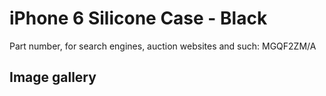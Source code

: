 
# iPhone 6 Silicone Case - Black

Part number, for search engines, auction websites and such: MGQF2ZM/A

## Image gallery

<div style={{ width: "768px" }}>
  <GalleryComponent
    images={[
      {
        original: "/everysource/MGQF2.webp",
        thumbnail: "/everypreview/MGQF2.webp",
      },
      {
        original: "/everysource/MGQF2_AV1_GOLD.webp",
        thumbnail: "/everypreview/MGQF2_AV1_GOLD.webp",
      },
      {
        original: "/everysource/MGQF2_AV1_SILVER.webp",
        thumbnail: "/everypreview/MGQF2_AV1_SILVER.webp",
      },
      {
        original: "/everysource/MGQF2_AV1_SPACE_GRAY.webp",
        thumbnail: "/everypreview/MGQF2_AV1_SPACE_GRAY.webp",
      },
      {
        original: "/everysource/MGQF2_AV2.webp",
        thumbnail: "/everypreview/MGQF2_AV2.webp",
      },
      {
        original: "/everysource/MGQF2_AV3.webp",
        thumbnail: "/everypreview/MGQF2_AV3.webp",
      },
      {
        original: "/everysource/MGQF2_AV4.webp",
        thumbnail: "/everypreview/MGQF2_AV4.webp",
      },
      {
        original: "/everysource/MGQF2_AV5.webp",
        thumbnail: "/everypreview/MGQF2_AV5.webp",
      }
    ]}
  />
</div>